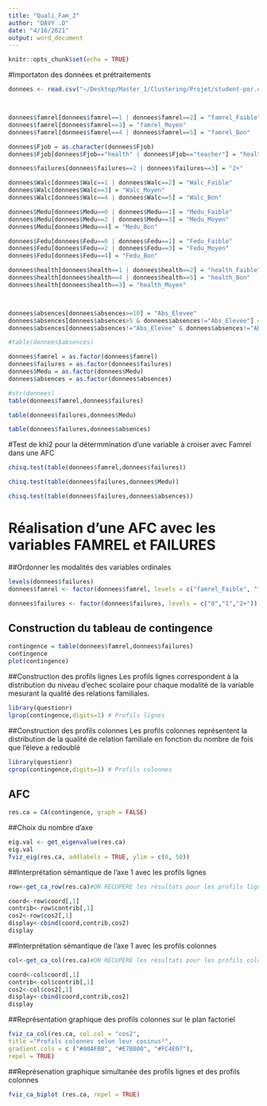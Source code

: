 ```yaml
---
title: "Quali_Fam_2"
author: "DAVY .D"
date: "4/16/2021"
output: word_document
---
```


```r
knitr::opts_chunk$set(echo = TRUE)
```

#Importaton des données et prétraitements
```r

donnees <- read.csv("~/Desktop/Master_1/Clustering/Projet/student-por.csv",sep = ",", header=T, stringsAsFactors=TRUE)



donnees$famrel[donnees$famrel==1 | donnees$famrel==2] = "famrel_Faible"
donnees$famrel[donnees$famrel==3] = "famrel_Moyen"
donnees$famrel[donnees$famrel==4 | donnees$famrel==5] = "famrel_Bon"

donnees$Fjob = as.character(donnees$Fjob)
donnees$Fjob[donnees$Fjob=="health" | donnees$Fjob=="teacher"] = "health_teacher"

donnees$failures[donnees$failures==2 | donnees$failures==3] = "2+"

donnees$Walc[donnees$Walc==1 | donnees$Walc==2] = "Walc_Faible"
donnees$Walc[donnees$Walc==3] = "Walc_Moyen"
donnees$Walc[donnees$Walc==4 | donnees$Walc==5] = "Walc_Bon"

donnees$Medu[donnees$Medu==0 | donnees$Medu==1] = "Medu_Faible"
donnees$Medu[donnees$Medu==2 | donnees$Medu==3] = "Medu_Moyen"
donnees$Medu[donnees$Medu==4] = "Medu_Bon"

donnees$Fedu[donnees$Fedu==0 | donnees$Fedu==1] = "Fedu_Faible"
donnees$Fedu[donnees$Fedu==2 | donnees$Fedu==3] = "Fedu_Moyen"
donnees$Fedu[donnees$Fedu==4] = "Fedu_Bon"

donnees$health[donnees$health==1 | donnees$health==2] = "health_Faible"
donnees$health[donnees$health==4 | donnees$health==5] = "health_Bon"
donnees$health[donnees$health==3] = "health_Moyen"



donnees$absences[donnees$absences>=10] = "Abs_Elevee"
donnees$absences[donnees$absences>5 & donnees$absences!="Abs_Elevee"] = "Abs_Moyen"
donnees$absences[donnees$absences!="Abs_Elevee" & donnees$absences!="Abs_Moyen"] = "Abs_Faible"

#table(donnees$absences)

donnees$famrel = as.factor(donnees$famrel)
donnees$failures = as.factor(donnees$failures)
donnees$Medu = as.factor(donnees$Medu)
donnees$absences = as.factor(donnees$absences)


```


```r
#str(donnees)
table(donnees$famrel,donnees$failures)

table(donnees$failures,donnees$Medu)

table(donnees$failures,donnees$absences)
```


#Test de khi2 pour la détermmination d'une variable à croiser avec Famrel dans une AFC
```r
chisq.test(table(donnees$famrel,donnees$failures))

chisq.test(table(donnees$failures,donnees$Medu))

chisq.test(table(donnees$failures,donnees$absences))
```



# Réalisation d'une AFC avec les variables FAMREL et FAILURES
##Ordonner les modalités des variables ordinales
```r
levels(donnees$failures)
donnees$famrel <- factor(donnees$famrel, levels = c("famrel_Faible", "famrel_Moyen", "famrel_Bon"))

donnees$failures <- factor(donnees$failures, levels = c("0","1","2+"))
```



## Construction du tableau de contingence
```r
contingence = table(donnees$famrel,donnees$failures)
contingence
plot(contingence)
```
##Construction des profils lignes
Les profils lignes correspondent à la distribution du niveau d'echec scolaire pour chaque modalité
de la variable mesurant la qualité des relations familiales.

```r
library(questionr)
lprop(contingence,digits=1) # Profils lignes
```


##Construction des profils colonnes
Les profils colonnes représentent la distribution de la qualité de relation familiale en 
fonction du nombre de fois que l'éleve a redoublé
```r
library(questionr)
cprop(contingence,digits=1) # Profils colonnes
```

## AFC
```r
res.ca = CA(contingence, graph = FALSE)
```

##Choix du nombre d'axe
```r
eig.val <- get_eigenvalue(res.ca) 
eig.val
fviz_eig(res.ca, addlabels = TRUE, ylim = c(0, 50))

```

##Interprétation sémantique de l'axe 1 avec les profils lignes
```r
row<-get_ca_row(res.ca)#ON RÉCUPÈRE les résultats pour les profils lignes

coord<-row$coord[,1]
contrib<-row$contrib[,1]
cos2<-row$cos2[,1]
display<-cbind(coord,contrib,cos2)
display
```


##Interprétation sémantique de l'axe 1 avec les profils colonnes
```r
col<-get_ca_col(res.ca)#ON RÉCUPÈRE les résultats pour les profils colonnes

coord<-col$coord[,1]
contrib<-col$contrib[,1]
cos2<-col$cos2[,1]
display<-cbind(coord,contrib,cos2)
display
```


##Représentation graphique des profils colonnes sur le plan factoriel
```r
fviz_ca_col(res.ca, col.col = "cos2",
title ="Profils colonnes selon leur cosinus²",
gradient.cols = c ("#00AFBB", "#E7B800", "#FC4E07"),
repel = TRUE)
```

##Représenation graphique simultanée des profils lignes et des profils colonnes
```r
fviz_ca_biplot (res.ca, repel = TRUE)
```





